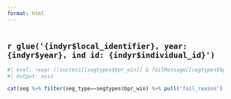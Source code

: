 ```yaml
---
format: html
---
```


```r


```

## `r glue('{indyr$local_identifier}, year: {indyr$year}, ind id: {indyr$individual_id}')`

<!-- Show error message if bpr_win did not complete successfully -->
```r
#| eval: !expr (!success[[segtypes$bpr_win]] & failMessage[[segtypes$bpr_win]])
#| output: asis

cat(seg %>% filter(seg_type==segtypes$bpr_win) %>% pull('fail_reason'),'\n')

```

